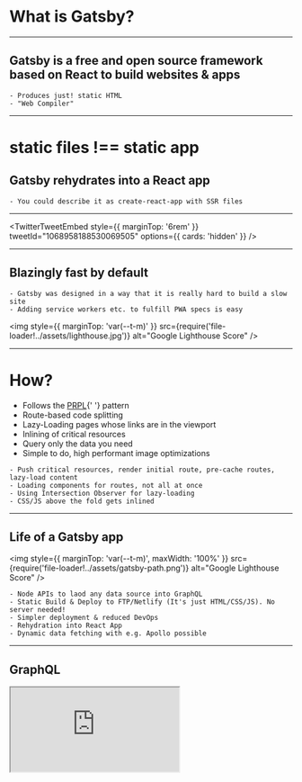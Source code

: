 

# What is Gatsby?

---

## Gatsby is a free and open source framework based on React to build websites & apps

```notes
- Produces just! static HTML
- "Web Compiler"
```

---

# static files !== static app

<Appear>
  <h2 style={{ textAlign: 'center' }}>
    Gatsby rehydrates into a <span className="blue">React</span> app
  </h2>
</Appear>

```notes
- You could describe it as create-react-app with SSR files
```

---

<TwitterTweetEmbed
  style={{ marginTop: '6rem' }}
  tweetId="1068958188530069505"
  options={{ cards: 'hidden' }}
/>

---

## Blazingly fast by default

```notes
- Gatsby was designed in a way that it is really hard to build a slow site
- Adding service workers etc. to fulfill PWA specs is easy
```

<img
  style={{ marginTop: 'var(--t-m)' }}
  src={require('file-loader!../assets/lighthouse.jpg')}
  alt="Google Lighthouse Score"
/>

---

# How?

<ul>
  <Appear>
    <li>
      Follows the <a href="https://www.gatsbyjs.org/docs/prpl-pattern/">PRPL</a>{' '}
      pattern
    </li>
    <li>Route-based code splitting</li>
    <li>Lazy-Loading pages whose links are in the viewport</li>
    <li>Inlining of critical resources</li>
    <li>Query only the data you need</li>
    <li>Simple to do, high performant image optimizations</li>
  </Appear>
</ul>

```notes
- Push critical resources, render initial route, pre-cache routes, lazy-load content
- Loading components for routes, not all at once
- Using Intersection Observer for lazy-loading
- CSS/JS above the fold gets inlined
```

---

## Life of a Gatsby app

<img
  style={{ marginTop: 'var(--t-m)', maxWidth: '100%' }}
  src={require('file-loader!../assets/gatsby-path.png')}
  alt="Google Lighthouse Score"
/>

```notes
- Node APIs to laod any data source into GraphQL
- Static Build & Deploy to FTP/Netlify (It's just HTML/CSS/JS). No server needed!
- Simpler deployment & reduced DevOps
- Rehydration into React App
- Dynamic data fetching with e.g. Apollo possible
```

---

## GraphQL

<iframe
  style={{ height: '600px', width: '1200px', marginTop: 'var(--t-m)' }}
  src="https://711808k40x.sse.codesandbox.io/___graphql?query=%7B%0A%20%20site%20%7B%0A%20%20%20%20siteMetadata%20%7B%0A%20%20%20%20%20%20title%0A%20%20%20%20%7D%0A%20%20%7D%0A%7D%0A"
/>

```notes
- GraphQL is a query language and runtime that we can use to build and expose APIs as a strongly-typed schema instead of hundreds of REST endpoints
- You pick what you need
- It's fast & flexible
- Better search
- Single Source of Truth
- Scales with your app
- Consistent with every data source
```

---

## gatsby-image

<img
  style={{ marginTop: 'var(--t-m)', width: '800px' }}
  src={require('file-loader!../assets/gatsby-image.gif')}
  alt="Gatsby Image showing Lazy-Loading"
/>

```notes
- Loads optimal size of image for every device
- Loading effects
- Lazy-Loading
- Resizing, Formatting, Effects, Cropping possible
```

---

## Gatsby by analogies

<ul>
  <Appear>
    <li>
      Start off with a pre-configured development environment and build process
      (high-performance car)
    </li>
    <li>
      Benefit from built-in performance optimization (Neo’s Matrix skills)
    </li>
    <li>
      Leverage static site delivery and web app experience (Compressed mattress)
    </li>
    <li>Prefetch resources for snappy routing (Psychic delivery person)</li>
    <li>Consolidate data sourcing and transformations (Amazon)</li>
  </Appear>
</ul>

